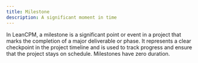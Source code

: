 ```yaml
---
title: Milestone
description: A significant moment in time
---
```

In LeanCPM, a milestone is a significant point or event in a project that marks the completion of a major deliverable or phase. It represents a clear checkpoint in the project timeline and is used to track progress and ensure that the project stays on schedule. Milestones have zero duration.

